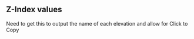
## Z-Index values

Need to get this to output the name of each elevation and allow for Click to Copy

<RadiiShowcase values={values} />
